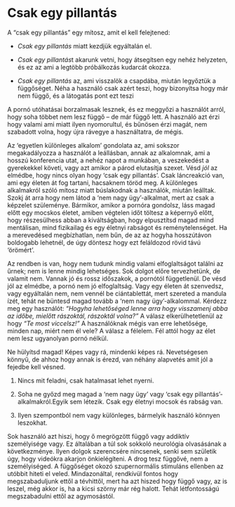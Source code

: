 # Csak egy pillantás

A “csak egy pillantás” egy mítosz, amit el kell felejtened:

-   *Csak egy pillantás* miatt kezdjük egyáltalán el.

-   *Csak egy pillantás*t akarunk vetni, hogy átsegítsen egy nehéz helyzeten, és ez az ami a legtöbb próbálkozás kudarcát okozza.

-   *Csak egy pillantás* az, ami visszalök a csapdába, miután legyőztük a függőséget. Néha a használó csak azért teszi, hogy bizonyítsa hogy már nem függő, és a látogatás pont ezt teszi

A pornó utóhatásai borzalmasak lesznek, és ez meggyőzi a használót arról, hogy soha többet nem lesz függő -- de már függő lett. A használó azt érzi hogy valami ami miatt ilyen nyomorultul, és bűnösen érzi magát, nem szabadott volna, hogy újra rávegye a használtatra, de mégis.  

Az ‘egyetlen különleges alkalom’ gondolata az, ami sokszor megakadályozza a használót a leállásban, annak az alkalomnak, ami a hosszú konferencia utat, a nehéz napot a munkában, a veszekedést a gyerekekkel követi, vagy azt amikor a párod elutasítja szexet. Vésd *jól* az elmédbe, hogy nincs olyan hogy ‘csak egy pillantás’. Csak láncreakció van, ami egy életen át fog tartani, hacsaknem töröd meg. A különleges alkalmakról szóló mítosz miatt búslakodnak a használók, miután leálltak. Szokj át arra hogy nem látod a ‘nem nagy ügy’-alkalmat, mert az csak a képzelet szüleménye. Bármikor, amikor a pornóra gondolsz, láss magad előtt egy mocskos életet, amiben végtelen időt töltesz a képernyő előtt, hogy részesülhess abban a kiváltságban, hogy elpusztítsd magad mind mentálisan, mind fizikailag és  egy életnyi rabságot és reménytelenséget. Ha a merevedésed megbízhatlan, nem bűn, de az az hogyha hosszútávon boldogabb lehetnél, de úgy döntesz hogy ezt feláldozod rövid távú ‘örömért’.

Az rendben is van, hogy nem tudunk mindig valami elfoglaltságot találni az űrnek; nem is lenne mindig lehetséges. Sok dolgot előre tervezhetünk, de valamit nem. Vannak jó és rossz időszakok, a pornótól függetlenül. De vésd jól az elmédbe, a pornó nem jó elfoglaltság. Vagy egy életen át szenvedsz, vagy egyáltalán nem, nem vennél be ciántablettát, mert szereted a mandula ízét, tehát ne büntesd magad tovább a ‘nem nagy ügy’-alkalommal. Kérdezz meg egy használót: *“Hogyha lehetőséged lenne arra hogy visszamenj abba az időbe, mielőtt rászoktál, rászoktál volna?”* A válasz elkerülhetetlenül az hogy *“Te most viccelsz!”* A használóknak mégis van erre lehetősége, minden nap, miért nem él vele? A válasz a félelem. Fél attól hogy az élet nem lesz ugyanolyan pornó nélkül.

Ne hülyítsd magad! Képes vagy rá, mindenki képes rá. Nevetségesen könnyű, de ahhoz hogy annak is érezd, van néhány alapvetés amit jól  a fejedbe kell vésned.

1.  Nincs mit feladni, csak hatalmasat lehet nyerni.

2.  Soha ne győzd meg magad a ‘nem nagy ügy’ vagy ‘csak egy pillantás’- alkalmakról.Egyik sem létezik. Csak egy életnyi mocsok és rabság van. 

3.  Ilyen szempontból nem vagy különleges, bármelyik használó könnyen leszokhat.

Sok használó azt hiszi, hogy ő megrögzött függő vagy addiktív személyisége vagy. Ez általában a túl sok sokkoló neurológia olvasásának a következménye. Ilyen dolgok szerencsére nincsenek, senki sem születik úgy, hogy videókra akarjon önkielégíteni. A drog tesz függővé, nem a személyiséged. A függőséget okozó szupernormális stimuláns ellenben az utóbbit hiteti el veled. Mindazonáltal, rendkívül fontos hogy megszabaduljunk ettől a tévhittől, mert ha azt hiszed hogy függő vagy, az is leszel, még akkor is, ha a kicsi szörny már rég halott. Tehát létfontosságú megszabadulni ettől az agymosástól.
